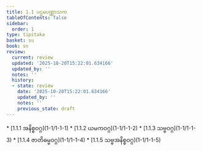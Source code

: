 ```yaml
---
title: 1.1 ပဌမပဏ္ဏာသက
tableOfContents: false
sidebar:
  order: 1
type: tipitaka
basket: su
book: sn
review:
  current: review
  updated: '2025-10-20T15:22:01.634166'
  updated_by: ''
  notes: ''
  history:
  - state: review
    date: '2025-10-20T15:22:01.634166'
    updated_by: ''
    notes: ''
    previous_state: draft
---
```



<DynamicBreadcrumb />


<ReviewStatus review={frontmatter.review} showDetails={true} />

<HypothesisAnnotation frontmatter={frontmatter} />



<TableOfContents book="sn" section="1.1">
* [1.1.1 အနိစ္စဝဂ္ဂ](1-1/1-1-1)
* [1.1.2 ယမကဝဂ္ဂ](1-1/1-1-2)
* [1.1.3 သဗ္ဗဝဂ္ဂ](1-1/1-1-3)
* [1.1.4 ဇာတိဓမ္မဝဂ္ဂ](1-1/1-1-4)
* [1.1.5 သဗ္ဗအနိစ္စဝဂ္ဂ](1-1/1-1-5)
</TableOfContents>
